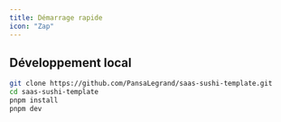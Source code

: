 ```yaml
---
title: Démarrage rapide
icon: "Zap"
---
```


## Développement local

```bash
git clone https://github.com/PansaLegrand/saas-sushi-template.git
cd saas-sushi-template
pnpm install
pnpm dev
```

